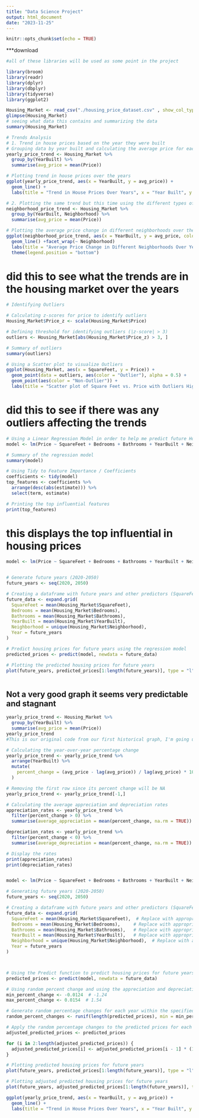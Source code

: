 ---
title: "Data Science Project"
output: html_document
date: "2023-11-25"
---

```{r setup, include=FALSE}
knitr::opts_chunk$set(echo = TRUE)
```

***download 

```{r}
#all of these libraries will be used as some point in the project 

library(broom)
library(readr)
library(dplyr)  
library(dbplyr)  
library(tidyverse)
library(ggplot2)
```

```{r}
Housing_Market <- read_csv("./housing_price_dataset.csv" , show_col_types = F)
glimpse(Housing_Market)
# seeing what data this contains and summarizing the data
summary(Housing_Market)
```
```{r}
# Trends Analysis
# 1. Trend in house prices based on the year they were built
# Grouping data by year built and calculating the average price for each year
yearly_price_trend <- Housing_Market %>%
  group_by(YearBuilt) %>%
  summarise(avg_price = mean(Price))

# Plotting trend in house prices over the years
ggplot(yearly_price_trend, aes(x = YearBuilt, y = avg_price)) +
  geom_line() +
  labs(title = "Trend in House Prices Over Years", x = "Year Built", y = "Average Price")

# 2. Plotting the same trend but this time using the different types of neighborhoods by grouping year built and neighborhoods
neighborhood_price_trend <- Housing_Market %>%
  group_by(YearBuilt, Neighborhood) %>%
  summarise(avg_price = mean(Price))

# Plotting the average price change in different neighborhoods over the years
ggplot(neighborhood_price_trend, aes(x = YearBuilt, y = avg_price, color = Neighborhood)) +
  geom_line() +facet_wrap(~ Neighborhood)
  labs(title = "Average Price Change in Different Neighborhoods Over Years", x = "Year Built", y = "Average Price", color = "Neighborhood") +
  theme(legend.position = "bottom")


```
# did this to see what the trends are in the housing market over the years



```{r}
# Identifying Outliers

# Calculating z-scores for price to identify outliers
Housing_Market$Price_z <- scale(Housing_Market$Price)

# Defining threshold for identifying outliers (|z-score| > 3)
outliers <- Housing_Market[abs(Housing_Market$Price_z) > 3, ]

# Summary of outliers
summary(outliers)

# Using a Scatter plot to visualize Outliers
ggplot(Housing_Market, aes(x = SquareFeet, y = Price)) +
  geom_point(data = outliers, aes(color = "Outlier"), alpha = 0.5) +
  geom_point(aes(color = "Non-Outlier")) +
  labs(title = "Scatter plot of Square Feet vs. Price with Outliers Highlighted", x = "Square Feet", y = "Housing Price", color = "Outlier Status")


```

# did this to see if there was any outliers affecting the trends





```{r}

# Using a Linear Regression Model in order to help me predict future Housing Prices by seeing which of these features are the most influential in determining price
model <- lm(Price ~ SquareFeet + Bedrooms + Bathrooms + YearBuilt + Neighborhood, data = Housing_Market)

# Summary of the regression model
summary(model)

# Using Tidy to Feature Importance / Coefficients
coefficients <- tidy(model)
top_features <- coefficients %>%
  arrange(desc(abs(estimate))) %>%
  select(term, estimate)

# Printing the top influential features
print(top_features)

```

# this displays the top influential in housing prices



```{r}
model <- lm(Price ~ SquareFeet + Bedrooms + Bathrooms + YearBuilt + Neighborhood, data = Housing_Market)


# Generate future years (2020-2050)
future_years <- seq(2020, 2050)

# Creating a dataframe with future years and other predictors (SquareFeet, Bedrooms, Bathrooms, YearBuilt, Neighborhood)
future_data <- expand.grid(
  SquareFeet = mean(Housing_Market$SquareFeet), 
  Bedrooms = mean(Housing_Market$Bedrooms),     
  Bathrooms = mean(Housing_Market$Bathrooms),   
  YearBuilt = mean(Housing_Market$YearBuilt),   
  Neighborhood = unique(Housing_Market$Neighborhood),  
  Year = future_years
)

# Predict housing prices for future years using the regression model
predicted_prices <- predict(model, newdata = future_data)

# Plotting the predicted housing prices for future years
plot(future_years, predicted_prices[1:length(future_years)], type = "l", col = "red", xlab = "Year", ylab = "Predicted Housing Price", main = "Predicted Housing Prices (2020-2050)")



```
## Not a very good graph it seems very predictable and stagnant 

```{r}
yearly_price_trend <- Housing_Market %>%
  group_by(YearBuilt) %>%
  summarise(avg_price = mean(Price))
yearly_price_trend
#This is our original code from our first historical graph, I'm going use this in order to find the appreciation and depreciation rates

# Calculating the year-over-year percentage change
yearly_price_trend <- yearly_price_trend %>%
  arrange(YearBuilt) %>%
  mutate(
    percent_change = (avg_price - lag(avg_price)) / lag(avg_price) * 100
  )

# Removing the first row since its percent change will be NA
yearly_price_trend <- yearly_price_trend[-1,]

# Calculating the average appreciation and depreciation rates
appreciation_rates <- yearly_price_trend %>%
  filter(percent_change > 0) %>%
  summarise(average_appreciation = mean(percent_change, na.rm = TRUE))

depreciation_rates <- yearly_price_trend %>%
  filter(percent_change < 0) %>%
  summarise(average_depreciation = mean(percent_change, na.rm = TRUE))

# Display the rates
print(appreciation_rates)
print(depreciation_rates)



```






```{r}
model <- lm(Price ~ SquareFeet + Bedrooms + Bathrooms + YearBuilt + Neighborhood, data = Housing_Market)

# Generating future years (2020-2050)
future_years <- seq(2020, 2050)

# Creating a dataframe with future years and other predictors (SquareFeet, Bedrooms, Bathrooms, YearBuilt, Neighborhood)
future_data <- expand.grid(
  SquareFeet = mean(Housing_Market$SquareFeet),  # Replace with appropriate mean value or a realistic value
  Bedrooms = mean(Housing_Market$Bedrooms),     # Replace with appropriate mean value or a realistic value
  Bathrooms = mean(Housing_Market$Bathrooms),   # Replace with appropriate mean value or a realistic value
  YearBuilt = mean(Housing_Market$YearBuilt),   # Replace with appropriate mean value or a realistic value
  Neighborhood = unique(Housing_Market$Neighborhood),  # Replace with an appropriate neighborhood category
  Year = future_years
)



# Using the Predict function to predict housing prices for future years using the regression model
predicted_prices <- predict(model, newdata = future_data)

# Using random percent change and using the appreciation and depreciation rates
min_percent_change <- -0.0124  # -1.24
max_percent_change <- 0.0154  # 1.54

# Generate random percentage changes for each year within the specified range
random_percent_changes <- runif(length(predicted_prices), min = min_percent_change, max = max_percent_change)

# Apply the random percentage changes to the predicted prices for each year
adjusted_predicted_prices <- predicted_prices

for (i in 2:length(adjusted_predicted_prices)) {
  adjusted_predicted_prices[i] <- adjusted_predicted_prices[i - 1] * (1 + random_percent_changes[i])
}

# Plotting predicted housing prices for future years
plot(future_years, predicted_prices[1:length(future_years)], type = "l", col = "red", xlab = "Year", ylab = "Predicted Housing Price", main = "Predicted Housing Prices (2020-2050)")

# Plotting adjusted predicted housing prices for future years
plot(future_years, adjusted_predicted_prices[1:length(future_years)], type = "l", col = "blue", xlab = "Year", ylab = "Predicted Housing Price", main = "Adjusted Predicted Housing Prices (2020-2050)")

ggplot(yearly_price_trend, aes(x = YearBuilt, y = avg_price)) +
  geom_line() +
  labs(title = "Trend in House Prices Over Years", x = "Year Built", y = "Average Price")





```
